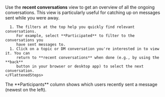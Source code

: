 


Use the **recent conversations** view to get
an overview of all the ongoing conversations. This view is particularly useful
for catching up on messages sent while you were away.

<Tabs>
  <TabItem label="Desktop/Web">
    <FlattenedSteps>
      <GoToRecentConversations />

      1. The filters at the top help you quickly find relevant conversations.
         For example, select **Participated** to filter to the conversations you
         have sent messages to.
      1. Click on a topic or DM conversation you're interested in to view it. You can
         return to **recent conversations** when done (e.g., by using the **back**
         button in your browser or desktop app) to select the next conversation.
    </FlattenedSteps>
  </TabItem>
</Tabs>

<ZulipTip>
  The **Participants** column shows which users recently sent a message (newest on the left).
</ZulipTip>
